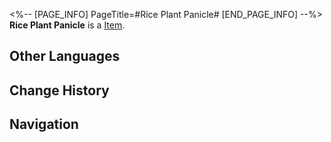<%-- [PAGE_INFO]
PageTitle=#Rice Plant Panicle#
[END_PAGE_INFO] --%>
{{Item Infobox
|title       = Rice Plant Panicle
|id          = 401010
|image       = Item Rice Plant Panicle.png
|type        = 
|invCategory = Consumables
|rarity      = 2
|effect      = Upon use, increases Incoming Healing of all allies by 18% for the next battle.
|description = The pleasant smell gives you good appetite, so you choose not to ask why seeds planted on Protein Rice can yield flowers.
|source1     = [[Omni-Synthesizer]]
}}
{{Description|1=''"The wind carries its fragrance down the waterway."''}}
'''Rice Plant Panicle''' is a [[Item]].

==Other Languages==
{{Other Languages
|en   = Rice Plant Panicle
|zhs  = 稻花
|zht  = 稻花
|ja   = 稲の花
|ko   = 벼꽃
|es   = Flores de arroz
|fr   = Plants de riz
|ru   = Цветок риса
|th   = Rice Plant Panicle
|vi   = Bông Lúa
|de   = Reisähre
|id   = Rice Plant Panicle
|pt   = Panícula de Arroz
}}

==Change History==
{{Change History|2.0}}

==Navigation==
{{Consumable Navbox}}